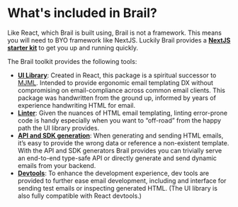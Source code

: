 # What's included in Brail?

Like React, which Brail is built using, Brail is not a framework. This means you will need to BYO framework like NextJS. Luckily Brail provides a [**NextJS starter kit**](/#get-started) to get you up and running quickly.

The Brail toolkit provides the following tools:

- [**UI Library**](/crafting): Created in React, this package is a spiritual successor to [MJML](). Intended to provide ergonomic email templating DX without compromising on email-compliance across common email clients. This package was handwritten from the ground up, informed by years of experience handwriting HTML for email.
- [**Linter**](/crafting/linting): Given the nuances of HTML email templating, linting error-prone code is handy especially when you want to “off-road” from the happy path the UI library provides.
- [**API and SDK generation**](/using): When generating and sending HTML emails, it’s easy to provide the wrong data or reference a non-existent template. With the API and SDK generators Brail provides you can trivially serve an end-to-end type-safe API or directly generate and send dynamic emails from your backend.
- [**Devtools**](/crafting/devtools): To enhance the development experience, dev tools are provided to further ease email development, including and interface for sending test emails or inspecting generated HTML. (The UI library is also fully compatible with React devtools.)